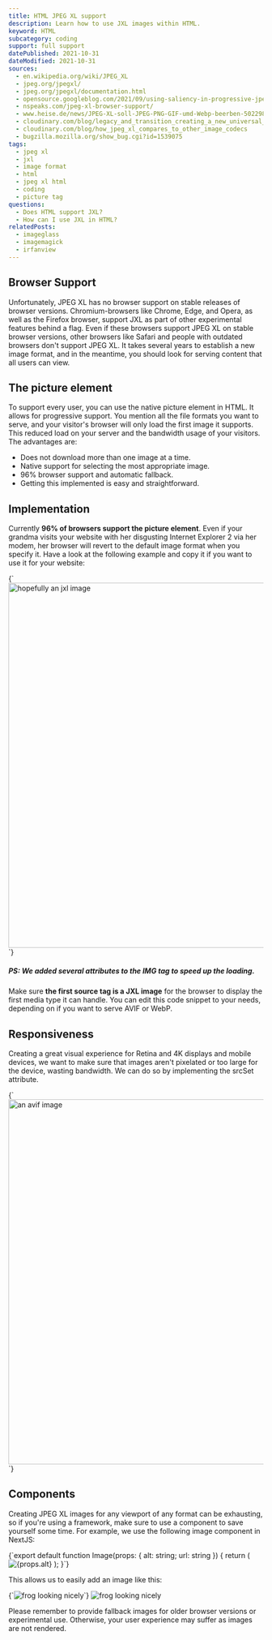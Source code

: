 ```yaml
---
title: HTML JPEG XL support
description: Learn how to use JXL images within HTML.
keyword: HTML
subcategory: coding
support: full support
datePublished: 2021-10-31
dateModified: 2021-10-31
sources:
  - en.wikipedia.org/wiki/JPEG_XL
  - jpeg.org/jpegxl/
  - jpeg.org/jpegxl/documentation.html
  - opensource.googleblog.com/2021/09/using-saliency-in-progressive-jpeg-xl-images.html
  - nspeaks.com/jpeg-xl-browser-support/
  - www.heise.de/news/JPEG-XL-soll-JPEG-PNG-GIF-umd-Webp-beerben-5022986.html
  - cloudinary.com/blog/legacy_and_transition_creating_a_new_universal_image_codec
  - cloudinary.com/blog/how_jpeg_xl_compares_to_other_image_codecs
  - bugzilla.mozilla.org/show_bug.cgi?id=1539075
tags:
  - jpeg xl
  - jxl
  - image format
  - html
  - jpeg xl html
  - coding
  - picture tag
questions:
  - Does HTML support JXL?
  - How can I use JXL in HTML?
relatedPosts:
  - imageglass
  - imagemagick
  - irfanview
---
```


## Browser Support

Unfortunately, JPEG XL has no browser support on stable releases of browser versions. Chromium-browsers like Chrome, Edge, and Opera, as well as the Firefox browser, support JXL as part of other experimental features behind a flag.
Even if these browsers support JPEG XL on stable browser versions, other browsers like Safari and people with outdated browsers don't support JPEG XL. It takes several years to establish a new image format, and in the meantime, you should look for serving content that all users can view.

## The picture element

To support every user, you can use the native picture element in HTML. It allows for progressive support. You mention all the file formats you want to serve, and your visitor's browser will only load the first image it supports. This reduced load on your server and the bandwidth usage of your visitors. The advantages are:

- Does not download more than one image at a time.
- Native support for selecting the most appropriate image.
- 96% browser support and automatic fallback.
- Getting this implemented is easy and straightforward.

## Implementation

Currently **96% of browsers support the picture element**. Even if your grandma visits your website with her disgusting Internet Explorer 2 via her modem, her browser will revert to the default image format when you specify it. Have a look at the following example and copy it if you want to use it for your website:

<Syntax language="html">
  {`<picture>
  <source srcSet="image.jxl" type="image/jxl" />
  <source srcSet="image.avif" type="image/avif" />
  <source srcSet="image.webp" type="image/webp" />
  <img
  width="1280" height="720" decoding="async" loading="lazy"
  src="image.jpg" alt="hopefully an jxl image" />
</picture>`}
</Syntax>

##### PS: We added several attributes to the IMG tag to speed up the loading.

Make sure **the first source tag is a JXL image** for the browser to display the first media type it can handle. You can edit this code snippet to your needs, depending on if you want to serve AVIF or WebP.

## Responsiveness

Creating a great visual experience for Retina and 4K displays and mobile devices, we want to make sure that images aren't pixelated or too large for the device, wasting bandwidth. We can do so by implementing the srcSet attribute.

<Syntax language="html">
  {`<picture>
   <source
      sizes="(max-width: 640px) 100vw, 640px"
      srcSet="/image-1280.jxl 1280w, /image-640.jxl 640w, /image-320.jxl 320w"
      type="image/jxl" />
   <source
      sizes="(max-width: 640px) 100vw, 640px"
      srcSet="/image-1280.avif 1280w, /image-640.avif 640w, /image-320.avif 320w"
      type="image/avif" />
   <source
      sizes="(max-width: 640px) 100vw, 640px"
      srcSet="/image-1280.avif 1280w, /image-640.webp 640w, /image-320.webp 320w"
      type="image/webp" />
   <source
      sizes="(max-width: 640px) 100vw, 640px"
      srcSet="/image-1280.avif 1280w, /image-640.jpg 640w, /image-320.jpg 320w"
      type="image/jpg" />
   <img
      width="1280" height="720" decoding="async" loading="lazy"
      src="/image.jpg" alt="an avif image" />
</picture>`}
</Syntax>

## Components

Creating JPEG XL images for any viewport of any format can be exhausting, so if you're using a framework, make sure to use a component to save yourself some time.
For example, we use the following image component in NextJS:

<Syntax language="typescript">
  {`export default function Image(props: { alt: string; url: string }) {
  return (
    <picture>
      <source
        type="image/jxl"
        srcSet={\`/img/\${props.url}-1536.jxl 1536w, /img/\${props.url}-768.jxl 768w, /img/\${props.url}-576.jxl 576w, /img/\${props.url}-384.jxl 384w\`}
        sizes="(max-width: 768px) 100vw, 768px"
      />
      <source
        type="image/avif"
        srcSet={\`/img/\${props.url}-1536.avif 1536w, /img/\${props.url}-768.avif 768w, /img/\${props.url}-576.avif 576w, /img/\${props.url}-384.avif 384w\`}
        sizes="(max-width: 768px) 100vw, 768px"
      />
      <source
        type="image/webp"
        srcSet={\`/img/\${props.url}-1536.webp 1536w, /img/\${props.url}-768.webp 768w, /img/\${props.url}-576.webp 576w, /img/\${props.url}-384.webp 384w\`}
        sizes="(max-width: 768px) 100vw, 768px"
      />
      <source
        type="image/jpeg"
        srcSet={\`/img/\${props.url}-1536.jpg 1536w, /img/\${props.url}-768.jpg 768w, /img/\${props.url}-576.jpg 576w, /img/\${props.url}-384.jpg 384w\`}
        sizes="(max-width: 768px) 100vw, 768px"
      />
      <img
        loading="lazy"
        decoding="async"
        width={2880}
        height={1620}
        src={\`/img/\${props.url}-1536.jpg\`}
        alt={props.alt}
        title={props.alt}
      />
    </picture>
  );
}`}
</Syntax>

This allows us to easily add an image like this:

<Syntax language="html">
  {`<Image src="frog" alt="frog looking nicely" />`}
</Syntax>

<Image src="frog" alt="frog looking nicely" />

Please remember to provide fallback images for older browser versions or experimental use. Otherwise, your user experience may suffer as images are not rendered.
